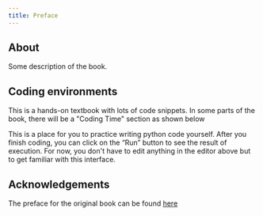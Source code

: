 ```yaml
---
title: Preface
---
```


## About

Some description of the book.

## Coding environments

This is a hands-on textbook with lots of code snippets. In some parts of the book, there will be a "Coding Time" section as shown below

<CodingTime>

<CodeEditor script="preface/greet.py" />

</CodingTime>

This is a place for you to practice writing python code yourself. After you finish coding, you can click on the “Run” button to see the result of execution. For now, you don't have to edit anything in the editor above but to get familiar with this interface.

## Acknowledgements

The preface for the original book can be found [here](https://greenteapress.com/thinkpython2/html/thinkpython2001.html)
